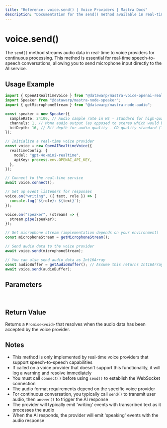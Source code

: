 ```yaml
---
title: "Reference: voice.send() | Voice Providers | Mastra Docs"
description: "Documentation for the send() method available in real-time voice providers, which streams audio data for continuous processing."
---
```


# voice.send()

The `send()` method streams audio data in real-time to voice providers for continuous processing. This method is essential for real-time speech-to-speech conversations, allowing you to send microphone input directly to the AI service.

## Usage Example

```typescript
import { OpenAIRealtimeVoice } from "@datawarp/mastra-voice-openai-realtime";
import Speaker from "@datawarp/mastra-node-speaker";
import { getMicrophoneStream } from "@datawarp/mastra-node-audio";

const speaker = new Speaker({
  sampleRate: 24100, // Audio sample rate in Hz - standard for high-quality audio on MacBook Pro
  channels: 1, // Mono audio output (as opposed to stereo which would be 2)
  bitDepth: 16, // Bit depth for audio quality - CD quality standard (16-bit resolution)
});

// Initialize a real-time voice provider
const voice = new OpenAIRealtimeVoice({
  realtimeConfig: {
    model: "gpt-4o-mini-realtime",
    apiKey: process.env.OPENAI_API_KEY,
  },
});

// Connect to the real-time service
await voice.connect();

// Set up event listeners for responses
voice.on("writing", ({ text, role }) => {
  console.log(`${role}: ${text}`);
});

voice.on("speaker", (stream) => {
  stream.pipe(speaker);
});

// Get microphone stream (implementation depends on your environment)
const microphoneStream = getMicrophoneStream();

// Send audio data to the voice provider
await voice.send(microphoneStream);

// You can also send audio data as Int16Array
const audioBuffer = getAudioBuffer(); // Assume this returns Int16Array
await voice.send(audioBuffer);
```

## Parameters

<br />
<PropertiesTable
  content={[
    {
      name: "audioData",
      type: "NodeJS.ReadableStream | Int16Array",
      description:
        "Audio data to send to the voice provider. Can be a readable stream (like a microphone stream) or an Int16Array of audio samples.",
      isOptional: false,
    },
  ]}
/>

## Return Value

Returns a `Promise<void>` that resolves when the audio data has been accepted by the voice provider.

## Notes

- This method is only implemented by real-time voice providers that support speech-to-speech capabilities
- If called on a voice provider that doesn't support this functionality, it will log a warning and resolve immediately
- You must call `connect()` before using `send()` to establish the WebSocket connection
- The audio format requirements depend on the specific voice provider
- For continuous conversation, you typically call `send()` to transmit user audio, then `answer()` to trigger the AI response
- The provider will typically emit 'writing' events with transcribed text as it processes the audio
- When the AI responds, the provider will emit 'speaking' events with the audio response

